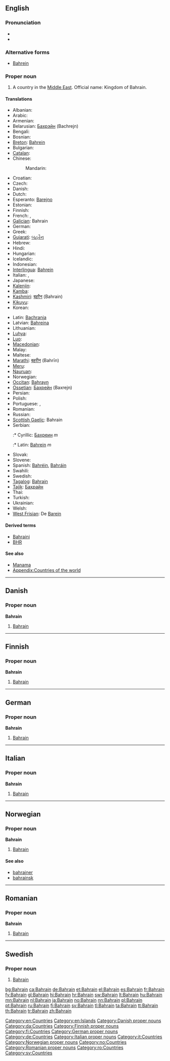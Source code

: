 ==English==
{{wikipedia}}

===Pronunciation===
* {{audio|En-us-Bahrain.ogg|Audio (US)}}
* {{rhymes|eɪn}}

===Alternative forms===
* [[Bahrein]]

===Proper noun===
{{en-proper noun}}

# A country in the [[Middle East]]. Official name: Kingdom of Bahrain.

====Translations====
{{trans-top|Country in the Middle East}}
* Albanian: {{t-|sq|Bahraini|xs=Albanian}}
* Arabic: {{t-|ar|البحرين|m|tr=al-baHrayn}}
* Armenian: {{t-|hy|Բահրեյն|tr=Bahreyn}}
* Belarusian: [[Бахрэйн]] (Bachrejn)
* Bengali: {{t-|bn|বাহরাইন}}
* Bosnian: {{t-|bs|Bahrein|m}}
* [[Breton]]: [[Bahrein]]
* Bulgarian: {{t+|bg|Бахрейн|tr=Baxrejn}}
* [[Catalan]]: {{t+|ca|Bahrain|m}}
* Chinese:
*: Mandarin: {{t-|cmn|巴林|tr=Bālín|sc=Hani}}
* Croatian: {{t+|hr|Bahrein}}
* Czech: {{t+|cs|Bahrajn|m}}
* Danish: {{t-|da|Bahrain}}
* Dutch: {{t+|nl|Bahrein}}
* Esperanto: [[Barejno]]
* Estonian: {{t+|et|Bahrein}}
* Finnish: {{t+|fi|Bahrain}}
* French: {{t+|fr|Bahreïn}}, {{t+|fr|Bahrayn}}
* [[Galician]]: Bahrain
* German: {{t+|de|Bahrain}}
* Greek: {{t+|el|Μπαχρέιν|n|tr=Bachréin}}
* [[Gujarati]]: [[બહરૈન]]
* Hebrew: {{t|he|בחריין|tr=Baḥreyn}}
* Hindi: {{t+|hi|बहरीन|tr=Bahrīn|xs=Hindi}}
* Hungarian: {{t+|hu|Bahrein}}
* Icelandic: {{t+|is|Barein}}
* Indonesian: {{t-|id|Bahrain|xs=Indonesian}}
* [[Interlingua]]: [[Bahrein]]
* Italian: {{t-|it|Bahrain}}, {{t-|it|Bahrein|m}}
* Japanese: {{t+|ja|バーレーン|tr=Bārēn}}
* [[Kalenjin]]: {{tø|kln|Bahren}}
* [[Kamba]]: {{tø|kam|Bareni}}
* [[Kashmiri]]: [[बहरैन]] (Bahrain)
* [[Kikuyu]]: {{tø|ki|Bahren}}
* Korean: {{t+|ko|바레인|tr=Barein|sc=Hang}}
{{trans-mid}}
* Latin: [[Bachrania]]
* Latvian: [[Bahreina]]
* Lithuanian: {{t+|lt|Bahreinas|xs=Lithuanian}}
* [[Luhya]]: {{tø|luy|Bareni}}
* [[Luo]]: {{tø|luo|Bareen}}
* [[Macedonian]]: {{t-|mk|Бахреин|m|tr=Báhrein}}
* Malay: {{t-|ms|Bahrain|xs=Malay}}
* Maltese: {{t-|mt|Bahrain|xs=Maltese}}
* [[Marathi]]: [[बहरीन]] (Bahrīn)
* [[Meru]]: {{tø|mer|Bareni}}
* [[Nauruan]]: {{t-|na|Bahrain|xs=Nauruan}}
* Norwegian: {{t+|no|Bahrain}}
* [[Occitan]]: [[Bahrayn]]
* [[Ossetian]]: [[Бахрейн]] (Baxrejn)
* Persian: {{t|fa|بحرین|sc=fa-Arab}}
* Polish: {{t+|pl|Bahrajn}}
* Portuguese: {{t+|pt|Bahrein}}, {{t+|pt|Barém}}
* Romanian: {{t-|ro|Bahrain|n}}
* Russian: {{t+|ru|Бахрейн|m|tr=Baxréjn}}
* [[Scottish Gaelic]]: Bahrain
* Serbian:
*:* Cyrillic: [[Бахреин]] ''m''
*:* Latin: [[Bahrein]] ''m''
* Slovak: {{t-|sk|Bahrajn}}
* Slovene: {{t+|sl|Bahrajn}}
* Spanish: [[Bahréin]], [[Bahráin]]
* Swahili: {{t+|sw|Bahareni|xs=Swahili}}
* Swedish: {{t+|sv|Bahrain}}
* [[Tagalog]]: [[Bahrain]]
* [[Tajik]]: [[Баҳрайн]]
* Thai: {{t|th|ประเทศบาห์เรน|tr=bprà-tâyt baa-rayn }}
* Turkish: {{t+|tr|Bahreyn}}
* Ukrainian: {{t+|uk|Бахрейн|m|tr=Baxréjn|xs=Ukrainian}}
* Welsh: {{t-|cy|Bahrain|xs=Welsh}}
* [[West Frisian]]: De [[Barein]]
{{trans-bottom}}

====Derived terms====
* [[Bahraini]]
* [[BHR]]

====See also====
* [[Manama]]
* [[Appendix:Countries of the world]]

[[Category:en:Countries]]
[[Category:en:Islands]]

----

==Danish==

===Proper noun===
'''Bahrain'''

# [[#English|Bahrain]]

[[Category:Danish proper nouns]]
[[Category:da:Countries]]

----

==Finnish==

===Proper noun===
'''Bahrain'''

# [[#English|Bahrain]]

[[Category:Finnish proper nouns]]
[[Category:fi:Countries]]

----

==German==

===Proper noun===
'''Bahrain'''

# [[#English|Bahrain]]

[[Category:German proper nouns]]
[[Category:de:Countries]]

----

==Italian==
{{wikipedia|lang=it}}

===Proper noun===
'''Bahrain''' {{m}}

# [[#English|Bahrain]]

[[Category:Italian proper nouns]]
[[Category:it:Countries]]

----

==Norwegian==

===Proper noun===
'''Bahrain'''

# [[#English|Bahrain]]

====See also====
* [[bahrainer]]
* [[bahrainsk]]

[[Category:Norwegian proper nouns]]
[[Category:no:Countries]]

----

==Romanian==

===Proper noun===
'''Bahrain'''

# [[#English|Bahrain]]

[[Category:Romanian proper nouns]]
[[Category:ro:Countries]]

----

==Swedish==

===Proper noun===

{{infl|sv|proper noun}}

# [[#English|Bahrain]]

[[Category:sv:Countries]]

[[bg:Bahrain]]
[[ca:Bahrain]]
[[de:Bahrain]]
[[et:Bahrain]]
[[el:Bahrain]]
[[es:Bahrain]]
[[fr:Bahrain]]
[[fy:Bahrain]]
[[gl:Bahrain]]
[[hi:Bahrain]]
[[hr:Bahrain]]
[[sw:Bahrain]]
[[lt:Bahrain]]
[[hu:Bahrain]]
[[mn:Bahrain]]
[[nl:Bahrain]]
[[ja:Bahrain]]
[[no:Bahrain]]
[[nn:Bahrain]]
[[pl:Bahrain]]
[[pt:Bahrain]]
[[ru:Bahrain]]
[[fi:Bahrain]]
[[sv:Bahrain]]
[[tl:Bahrain]]
[[ta:Bahrain]]
[[tt:Bahrain]]
[[th:Bahrain]]
[[tr:Bahrain]]
[[zh:Bahrain]]